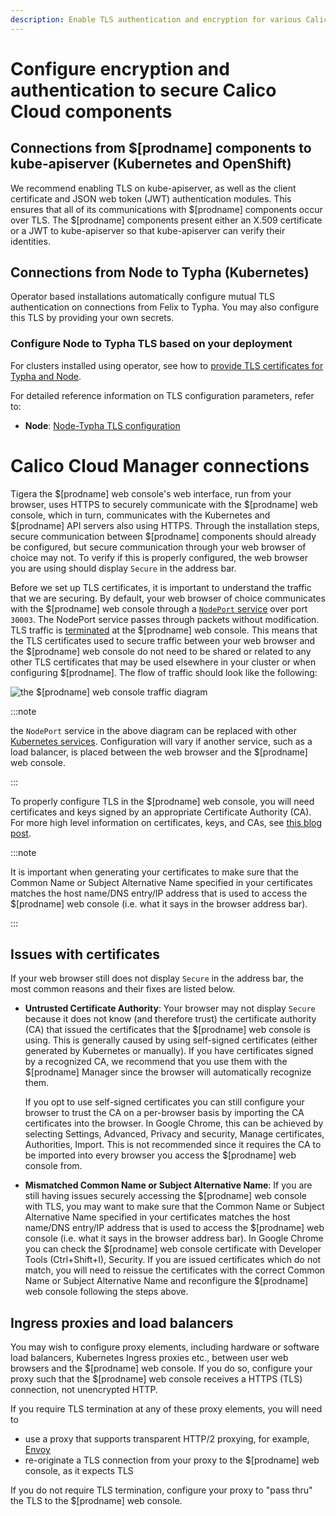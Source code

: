 ```yaml
---
description: Enable TLS authentication and encryption for various Calico Cloud components.
---
```


# Configure encryption and authentication to secure Calico Cloud components

## Connections from $[prodname] components to kube-apiserver (Kubernetes and OpenShift)

We recommend enabling TLS on kube-apiserver, as well as the client certificate and JSON web token (JWT)
authentication modules. This ensures that all of its communications with $[prodname] components occur
over TLS. The $[prodname] components present either an X.509 certificate or a JWT to kube-apiserver
so that kube-apiserver can verify their identities.

## Connections from Node to Typha (Kubernetes)

Operator based installations automatically configure mutual TLS authentication on connections from
Felix to Typha. You may also configure this TLS by providing your own secrets.

### Configure Node to Typha TLS based on your deployment

For clusters installed using operator, see how to [provide TLS certificates for Typha and Node](typha-node-tls.mdx).

For detailed reference information on TLS configuration parameters, refer to:

- **Node**: [Node-Typha TLS configuration](../../reference/component-resources/node/felix/configuration.mdx#felix-typha-tls-configuration)

<!--TODO-XREFS-CC - **Typha**: [Node-Typha TLS configuration](../../reference/component-resources/typha/configuration#felix-typha-tls-configuration)-->

# Calico Cloud Manager connections

Tigera the $[prodname] web console's web interface, run from your browser, uses HTTPS to securely communicate
with the $[prodname] web console, which in turn, communicates with the Kubernetes and $[prodname] API
servers also using HTTPS. Through the installation steps, secure communication between
$[prodname] components should already be configured, but secure communication through your web
browser of choice may not. To verify if this is properly configured, the web browser
you are using should display `Secure` in the address bar.

Before we set up TLS certificates, it is important to understand the traffic
that we are securing. By default, your web browser of choice communicates with
the $[prodname] web console through a
[`NodePort` service](https://kubernetes.io/docs/tutorials/services/source-ip/#source-ip-for-services-with-typenodeport)
over port `30003`. The NodePort service passes through packets without modification.
TLS traffic is [terminated](https://en.wikipedia.org/wiki/TLS_termination_proxy)
at the $[prodname] web console. This means that the TLS certificates used to secure traffic
between your web browser and the $[prodname] web console do not need to be shared or related
to any other TLS certificates that may be used elsewhere in your cluster or when
configuring $[prodname]. The flow of traffic should look like the following:

![the $[prodname] web console traffic diagram](/img/calico-enterprise/cnx-tls-mgr-comms.svg)

:::note

the `NodePort` service in the above diagram can be replaced with other
[Kubernetes services](https://kubernetes.io/docs/concepts/services-networking/service/#publishing-services---service-types).
Configuration will vary if another service, such as a load balancer, is placed between the web
browser and the $[prodname] web console.

:::

To properly configure TLS in the $[prodname] web console, you will need
certificates and keys signed by an appropriate Certificate Authority (CA).
For more high level information on certificates, keys, and CAs, see
[this blog post](http://www.steves-internet-guide.com/ssl-certificates-explained/).

:::note

It is important when generating your certificates to make sure
that the Common Name or Subject Alternative Name specified in your certificates
matches the host name/DNS entry/IP address that is used to access the $[prodname] web console
(i.e. what it says in the browser address bar).

:::

## Issues with certificates

If your web browser still does not display `Secure` in the address bar, the most
common reasons and their fixes are listed below.

- **Untrusted Certificate Authority**: Your browser may not display `Secure` because
  it does not know (and therefore trust) the certificate authority (CA) that issued
  the certificates that the $[prodname] web console is using. This is generally caused by using
  self-signed certificates (either generated by Kubernetes or manually). If you have
  certificates signed by a recognized CA, we recommend that you use them with the $[prodname]
  Manager since the browser will automatically recognize them.

  If you opt to use self-signed certificates you can still configure your browser to
  trust the CA on a per-browser basis by importing the CA certificates into the browser.
  In Google Chrome, this can be achieved by selecting Settings, Advanced, Privacy and security,
  Manage certificates, Authorities, Import. This is not recommended since it requires the CA
  to be imported into every browser you access the $[prodname] web console from.

- **Mismatched Common Name or Subject Alternative Name**: If you are still having issues
  securely accessing the $[prodname] web console with TLS, you may want to make sure that the Common Name
  or Subject Alternative Name specified in your certificates matches the host name/DNS
  entry/IP address that is used to access the $[prodname] web console (i.e. what it says in the browser
  address bar). In Google Chrome you can check the $[prodname] web console certificate with Developer Tools
  (Ctrl+Shift+I), Security. If you are issued certificates which do not match,
  you will need to reissue the certificates with the correct Common Name or
  Subject Alternative Name and reconfigure the $[prodname] web console following the steps above.

## Ingress proxies and load balancers

You may wish to configure proxy elements, including hardware or software load balancers, Kubernetes Ingress
proxies etc., between user web browsers and the $[prodname] web console. If you do so, configure your proxy
such that the $[prodname] web console receives a HTTPS (TLS) connection, not unencrypted HTTP.

If you require TLS termination at any of these proxy elements, you will need to

- use a proxy that supports transparent HTTP/2 proxying, for example, [Envoy](https://www.envoyproxy.io/)
- re-originate a TLS connection from your proxy to the $[prodname] web console, as it expects TLS

If you do not require TLS termination, configure your proxy to "pass thru" the TLS to the $[prodname] web console.
